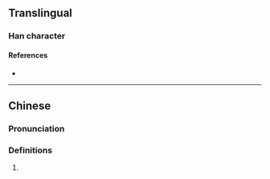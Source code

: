{{character info/new}}
==Translingual==

===Han character===
{{Han char|rn=9|rad=人|as=13|sn=15|four=|canj=OYVG|ids=⿰亻雍}}

====References====
* {{Han ref|kx=0119.140|hdz=10228.010|uh=3495|ud=13461}}

----

==Chinese==
{{zh-forms}}

===Pronunciation===
{{zh-pron
|m=yāng
|c=zoeng1
|mc=y
|oc=y
|cat=a
}}
{{attention|yue|zoeng1 seems wrong}}

===Definitions===
{{zh-hanzi}}

# {{zh-only|㒕佭||㒕降}}